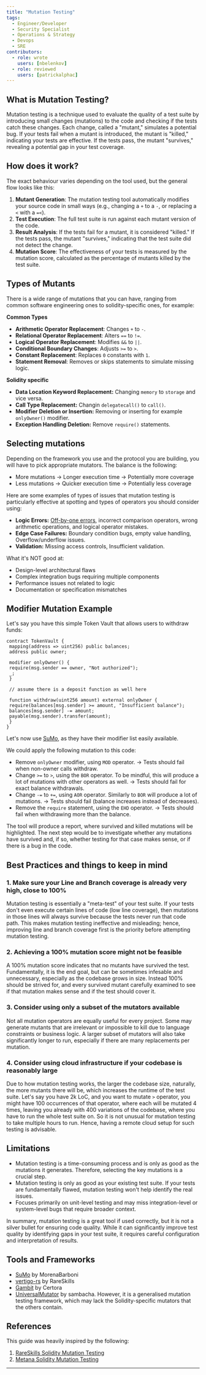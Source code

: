 ```yaml
---
title: "Mutation Testing"
tags:
  - Engineer/Developer
  - Security Specialist
  - Operations & Strategy
  - Devops
  - SRE
contributors:
  - role: wrote
    users: [nbelenkov]
  - role: reviewed
    users: [patrickalphac]
---
```



<TagProvider>
<TagFilter />


## What is Mutation Testing?

<TagList tags={frontmatter.tags} />
<AttributionList contributors={frontmatter.contributors} />

Mutation testing is a technique used to evaluate the quality of a test suite by introducing small changes (mutations) to the code and checking if the tests catch these changes. Each change, called a "mutant," simulates a potential bug. If your tests fail when a mutant is introduced, the mutant is "killed," indicating your tests are effective. If the tests pass, the mutant "survives," revealing a potential gap in your test coverage.

## How does it work?

The exact behaviour varies depending on the tool used, but the general flow looks like this:

1. **Mutant Generation**: The mutation testing tool automatically modifies your source code in small ways (e.g., changing a `+` to a `-`, or replacing a `<` with a `=<`).
2. **Test Execution**: The full test suite is run against each mutant version of the code.
3. **Result Analysis**: If the tests fail for a mutant, it is considered "killed." If the tests pass, the mutant "survives," indicating that the test suite did not detect the change.
4. **Mutation Score**: The effectiveness of your tests is measured by the mutation score, calculated as the percentage of mutants killed by the test suite.

## Types of Mutants

There is a wide range of mutations that you can have, ranging from common software engineering ones to solidity-specific ones, for example:

**Common Types**

- **Arithmetic Operator Replacement**: Changes `+` to `-`.
- **Relational Operator Replacement**: Alters `==` to `!=`.
- **Logical Operator Replacement**: Modifies `&&` to `||`.
- **Conditional Boundary Changes**: Adjusts `>=` to `>`.
- **Constant Replacement**: Replaces `0` constants with `1`.
- **Statement Removal**: Removes or skips statements to simulate missing logic.

**Solidity specific**

- **Data Location Keyword Replacement:** Changing `memory` to `storage` and vice versa.
- **Call Type Replacement:** Changin `delegatecall()` to `call()`.
- **Modifier Deletion or Insertion:** Removing or inserting for example `onlyOwner()` modifier.
- **Exception Handling Deletion:** Remove `require()` statements.

## Selecting mutations

Depending on the framework you use and the protocol you are building, you will have to pick appropriate mutators. The balance is the following:

- More mutations -> Longer execution time -> Potentially more coverage 
- Less mutations -> Quicker execution time -> Potentially less coverage

Here are some examples of types of issues that mutation testing is particularly effective at spotting and types of operators you should consider using:

- **Logic Errors:** [Off-by-one errors](https://en.wikipedia.org/wiki/Off-by-one_error), incorrect comparison operators, wrong arithmetic operations, and logical operator mistakes.
- **Edge Case Failures:** Boundary condition bugs, empty value handling, Overflow/underflow issues.
- **Validation:** Missing access controls, Insufficient validation.

What it's NOT good at:

- Design-level architectural flaws
- Complex integration bugs requiring multiple components
- Performance issues not related to logic
- Documentation or specification mismatches

## Modifier Mutation Example

Let's say you have this simple Token Vault that allows users to withdraw funds:

```solidity
contract TokenVault {
 mapping(address => uint256) public balances;
 address public owner;
    
 modifier onlyOwner() {
 require(msg.sender == owner, "Not authorized");
 _;
 }

 // assume there is a deposit function as well here
    
 function withdraw(uint256 amount) external onlyOwner {
 require(balances[msg.sender] >= amount, "Insufficient balance");
 balances[msg.sender] -= amount;
 payable(msg.sender).transfer(amount);
 }
}
```

Let's now use [SuMo](https://github.com/MorenaBarboni/SuMo-SOlidity-MUtator), as they have their modifier list easily available.

We could apply the following mutation to this code:
- Remove `onlyOwner` modifier, using `MOD` operator.  → Tests should fail when non-owner calls withdraw.
- Change `>=` to `>`, using the `BOR` operator. To be mindful, this will produce a lot of mutations with other operators as well. → Tests should fail for exact balance withdrawals.
- Change `-=` to `+=`, using `AOR` operator. Similarly to `BOR` will produce a lot of mutations. → Tests should fail (balance increases instead of decreases).
- Remove the `require` statement, using the `EHD` operator. → Tests should fail when withdrawing more than the balance.

The tool will produce a report, where survived and killed mutations will be highlighted. The next step would be to investigate whether any mutations have survived and, if so, whether testing for that case makes sense, or if there is a bug in the code.

## Best Practices and things to keep in mind

### 1. Make sure your Line and Branch coverage is already very high, close to 100%

Mutation testing is essentially a "meta-test" of your test suite. If your tests don't even execute certain lines of code (low line coverage), then mutations in those lines will always survive because the tests never run that code path. This makes mutation testing ineffective and misleading; hence, improving line and branch coverage first is the priority before attempting mutation testing.

### 2. Achieving a 100% mutation score might not be feasible

A 100% mutation score indicates that no mutants have survived the test. Fundamentally, it is the end goal, but can be sometimes infesable and unnecessary, especially as the codebase grows in size. Instead 100% should be strived for, and every survived mutant carefully examined to see if that mutation makes sense and if the test should cover it.

### 3. Consider using only a subset of the mutators available

Not all mutation operators are equally useful for every project. Some may generate mutants that are irrelevant or impossible to kill due to language constraints or business logic. A larger subset of mutators will also take significantly longer to run, especially if there are many replacements per mutation.

### 4. Consider using cloud infrastructure if your codebase is reasonably large

Due to how mutation testing works, the larger the codebase size, naturally, the more mutants there will be, which increases the runtime of the test suite. Let's say you have 2k LoC, and you want to mutate `>` operator, you might have 100 occurrences of that operator, where each will be mutated 4 times, leaving you already with 400 variations of the codebase, where you have to run the whole test suite on. So it is not unusual for mutation testing to take multiple hours to run. Hence, having a remote cloud setup for such testing is advisable.


## Limitations

- Mutation testing is a time-consuming process and is only as good as the mutations it generates. Therefore, selecting the key mutations is a crucial step.
- Mutation testing is only as good as your existing test suite. If your tests are fundamentally flawed, mutation testing won't help identify the real issues.
- Focuses primarily on unit-level testing and may miss integration-level or system-level bugs that require broader context.

In summary, mutation testing is a great tool if used correctly, but it is not a silver bullet for ensuring code quality. While it can significantly improve test quality by identifying gaps in your test suite, it requires careful configuration and interpretation of results.


## Tools and Frameworks

- [SuMo](https://github.com/MorenaBarboni/SuMo-SOlidity-MUtator) by MorenaBarboni
- [vertigo-rs](https://github.com/RareSkills/vertigo-rs) by RareSkills
- [Gambit](https://github.com/Certora/gambit) by Certora
- [UniversalMutator](https://github.com/sambacha/universalmutator/tree/new-solidity-rules) by sambacha. However, it is a generalised mutation testing framework, which may lack the Solidity-specific mutators that the others contain.

## References

This guide was heavily inspired by the following:
1. [RareSkills Solidity Mutation Testing](https://rareskills.io/post/solidity-mutation-testing#gdvnie-100-line-and-branch-coverage-is-important-for-mutation-testing)
2. [Metana Solidity Mutation Testing](https://metana.io/blog/solidity-mutation-testing/)
---

</TagProvider>
<ContributeFooter />